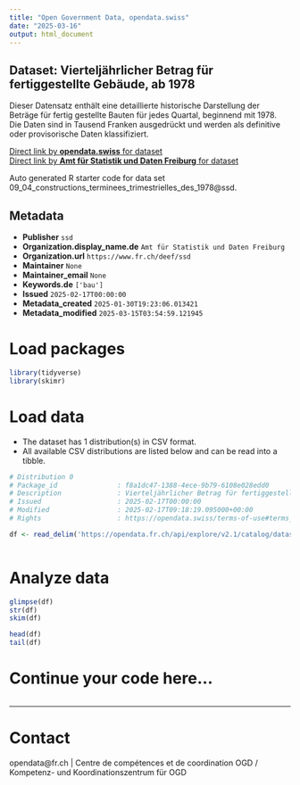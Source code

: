 ```yaml
---
title: "Open Government Data, opendata.swiss"
date: "2025-03-16"
output: html_document
---
```


## Dataset: Vierteljährlicher Betrag für fertiggestellte Gebäude, ab 1978

Dieser Datensatz enthält eine detaillierte historische Darstellung der Beträge für fertig gestellte Bauten für jedes Quartal, beginnend mit 1978. Die Daten sind in Tausend Franken ausgedrückt und werden als definitive oder provisorische Daten klassifiziert.

[Direct link by **opendata.swiss** for dataset](https://opendata.swiss/de/dataset/vierteljahrlicher-betrag-fur-fertiggestellte-gebaude-ab-1978)<br>
[Direct link by **Amt für Statistik und Daten Freiburg** for dataset](https://opendata.fr.ch/explore/dataset/09_04_constructions_terminees_trimestrielles_des_1978/)

Auto generated R starter code for data set 09_04_constructions_terminees_trimestrielles_des_1978@ssd.

## Metadata

- **Publisher** `ssd`
- **Organization.display_name.de** `Amt für Statistik und Daten Freiburg`
- **Organization.url** `https://www.fr.ch/deef/ssd`
- **Maintainer** `None`
- **Maintainer_email** `None`
- **Keywords.de** `['bau']`
- **Issued** `2025-02-17T00:00:00`
- **Metadata_created** `2025-01-30T19:23:06.013421`
- **Metadata_modified** `2025-03-15T03:54:59.121945`


# Load packages

```r

library(tidyverse)
library(skimr)

```

# Load data

-   The dataset has 1 distribution(s) in CSV format.
-   All available CSV distributions are listed below and can be read into a tibble.

```r

# Distribution 0
# Package_id               : f8a1dc47-1388-4ece-9b79-6108e028edd0
# Description              : Vierteljährlicher Betrag für fertiggestellte Gebäude, ab 1978 (csv)
# Issued                   : 2025-02-17T00:00:00
# Modified                 : 2025-02-17T09:18:19.095000+00:00
# Rights                   : https://opendata.swiss/terms-of-use#terms_by

df <- read_delim('https://opendata.fr.ch/api/explore/v2.1/catalog/datasets/09_04_constructions_terminees_trimestrielles_des_1978/exports/csv?use_labels=true')



```

# Analyze data

```r

glimpse(df)
str(df)
skim(df)

head(df)
tail(df)

```

# Continue your code here...

```r

```

------------------------------------------------------------------------

# Contact

opendata@fr.ch | Centre de compétences et de coordination OGD / Kompetenz- und Koordinationszentrum für OGD
